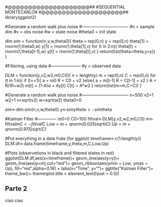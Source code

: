 #@@@@@@@@@@@@@@@@@@@@##
#SEQUENTIAL MONTECARLO#
#@@@@@@@@@@@@@@@@@@@@##
library(ggplot2)

#Generate a random walk plus noise
#---------------------------------
#n = sample dim
#v = obs noise
#w = state noise
#theta0 = init state

dlm.sim = function(n,v,w,theta0){
  theta    = rep(0,n)
  y        = rep(0,n)
  theta[1] = rnorm(1,theta0,w)
  y[1] = rnorm(1,theta[1],v)
  for (t in 2:n){
    theta[t] = rnorm(1,theta[t-1],w)
    y[t] = rnorm(1,theta[t],v)
  }
  return(list(theta=theta,y=y))
}

#Filtering, using data
#---------------------
#y = observed data

DLM = function(y,v2,w2,m0,C0){
  n = length(y)
  m = rep(0,n)
  C = rep(0,n)
  for (t in 1:n){
    if (t==1){
      a = m0
      R = C0 + v2
    }else{
      a = m[t-1]
      R = C[t-1] + v2
    }
    A = R/(R+w2)
    m[t] = (1-A)*a + A*y[t]
    C[t] = A*w2
  }
  return(list(m=m,C=C))
}


########################################################

#Generate a random walk plus noise
#---------------------------------
n=500
v2=1
w2=1
v=sqrt(v2)
w=sqrt(w2)
theta0=0

sim<-dlm.sim(n,v,w,theta0)
y<-sim$y
theta<-sim$theta

#Kalman Filter
#-------------
m0=0
C0=100
filtval<-DLM(y,v2,w2,m0,C0)
m<-filtval$m
C<-filtval$C
Low = m + qnorm(0.025)*sqrt(C)
Up = m + qnorm(0.975)*sqrt(C)

#Put everything in a data frate (for ggplot)
timeframe<-c(1:length(y))
DLM.df<-data.frame(timeframe,y,theta,m,C,Low,Up)

#Plots (observetions in black and filtered states in red)
ggplot(DLM.df,aes(x=timeframe))+
  geom_line(aes(y=y))+
  geom_line(aes(y=m),col="red")+
  geom_ribbon(aes(ymin = Low, ymax = Up),
              fill="red",alpha=0.16) +
  labs(x="Time",
       y="")+
  ggtitle("Kalman Filter")+
  theme_bw()+
  theme(plot.title = element_text(hjust = 0.5))

## Parte 2
ciao ciao
